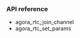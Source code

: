 <PlatformWrapper platform="linux-c">

### API reference

- <Link to="{{Global.IOT_SDK_API_REF_LNX_C}}/agora__rtc__api_8h.html#a6c29ff27f04623526a164cf6e5dcd738">agora_rtc_join_channel</Link>

- <Link to="{{Global.IOT_SDK_API_REF_LNX_C}}/agora__rtc__api_8h.html#ae23f30e7f83f36e74f96b938b2c6dd04">agora_rtc_set_params</Link>

</PlatformWrapper>